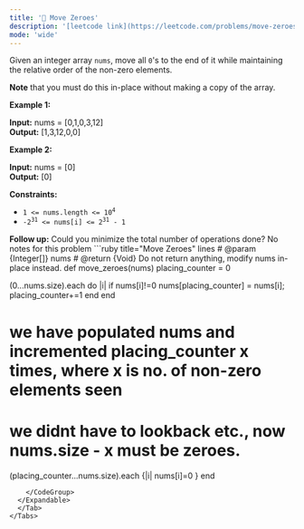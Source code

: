 ```yaml
---
title: '🧩 Move Zeroes'
description: '[leetcode link](https://leetcode.com/problems/move-zeroes/description/)'
mode: 'wide'
---
```

<Tabs>
  <Tab title="Question" icon="circle-question" iconType="regular">
    <Card>
      <p>Given an integer array <code>nums</code>, move all <code>0</code>&#39;s to the end of it while maintaining the relative order of the non-zero elements.</p>  <p><strong>Note</strong> that you must do this in-place without making a copy of the array.</p>   <p><strong class="example">Example 1:</strong></p> <strong>Input:</strong> nums = [0,1,0,3,12] <br/> <strong>Output:</strong> [1,3,12,0,0] <p><strong class="example">Example 2:</strong></p> <strong>Input:</strong> nums = [0] <br/> <strong>Output:</strong> [0]   <p><strong>Constraints:</strong></p>  <ul>  <li><code>1 &lt;= nums.length &lt;= 10<sup>4</sup></code></li>  <li><code>-2<sup>31</sup> &lt;= nums[i] &lt;= 2<sup>31</sup> - 1</code></li> </ul>   <strong>Follow up:</strong> Could you minimize the total number of operations done?
    </Card>
  </Tab>
  <Tab title="Solution" icon="lightbulb" iconType="regular" >
    <Card>
      No notes for this problem
    </Card>
  <Expandable title="code">
    <CodeGroup dropdown>
```ruby title="Move Zeroes" lines
# @param {Integer[]} nums
# @return {Void} Do not return anything, modify nums in-place instead.
def move_zeroes(nums)
  placing_counter = 0

  (0...nums.size).each do |i|
    if nums[i]!=0
        nums[placing_counter] = nums[i]; placing_counter+=1
    end
  end
  
  # we have populated nums and incremented placing_counter x times, where x is no. of non-zero elements seen
  # we didnt have to lookback etc., now nums.size - x must be zeroes.

  (placing_counter...nums.size).each {|i| nums[i]=0 }
end
```
    </CodeGroup>
  </Expandable>
  </Tab>
</Tabs>